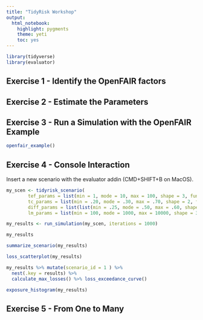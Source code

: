 ```yaml
---
title: "TidyRisk Workshop"
output: 
  html_notebook: 
    highlight: pygments
    theme: yeti
    toc: yes
---
```


```r
library(tidyverse)
library(evaluator)
```

## Exercise 1 - Identify the OpenFAIR factors


## Exercise 2 - Estimate the Parameters

## Exercise 3 - Run a Simulation with the OpenFAIR Example

```r
openfair_example()
```

## Exercise 4 - Console Interaction

Insert a new scenario with the evaluator addin (CMD+SHIFT+B on MacOS).

```r
my_scen <- tidyrisk_scenario(
        tef_params = list(min = 1, mode = 10, max = 100, shape = 3, func = "mc2d::rpert"),
        tc_params = list(min = .20, mode = .30, max = .70, shape = 2, func = "mc2d::rpert"),
        diff_params = list(list(min = .25, mode = .50, max = .60, shape = 3, func = "mc2d::rpert")),
        lm_params = list(min = 100, mode = 1000, max = 10000, shape = 3, func = "mc2d::rpert"))

my_results <- run_simulation(my_scen, iterations = 1000)
```


```r
my_results
```

```r
summarize_scenario(my_results)
```
```r
loss_scatterplot(my_results)
```
```r
my_results %>% mutate(scenario_id = 1 ) %>% 
  nest(.key = results) %>% 
  calculate_max_losses() %>% loss_exceedance_curve()
```

```r
exposure_histogram(my_results)
```

## Exercise 5 - From One to Many
```r

```
